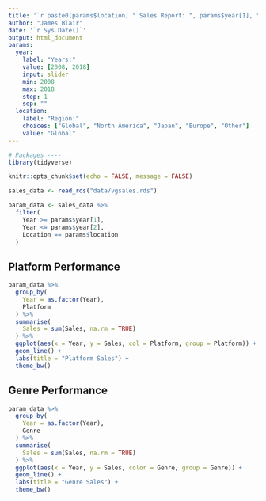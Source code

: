 ```yaml
---
title: '`r paste0(params$location, " Sales Report: ", params$year[1], "-", params$year[2])`'
author: "James Blair"
date: '`r Sys.Date()`'
output: html_document
params:
  year: 
    label: "Years:"
    value: [2008, 2018]
    input: slider
    min: 2008
    max: 2018
    step: 1
    sep: ""
  location: 
    label: "Region:"
    choices: ["Global", "North America", "Japan", "Europe", "Other"]
    value: "Global"
---
```


```r
# Packages ----
library(tidyverse)

knitr::opts_chunk$set(echo = FALSE, message = FALSE)
```

```r
sales_data <- read_rds("data/vgsales.rds")
```

```r
param_data <- sales_data %>% 
  filter(
    Year >= params$year[1],
    Year <= params$year[2],
    Location == params$location
  )
```

## Platform Performance
```r
param_data %>% 
  group_by(
    Year = as.factor(Year),
    Platform
  ) %>% 
  summarise(
    Sales = sum(Sales, na.rm = TRUE)
  ) %>% 
  ggplot(aes(x = Year, y = Sales, col = Platform, group = Platform)) +
  geom_line() +
  labs(title = "Platform Sales") +
  theme_bw()
```


## Genre Performance
```r
param_data %>% 
  group_by(
    Year = as.factor(Year),
    Genre
  ) %>% 
  summarise(
    Sales = sum(Sales, na.rm = TRUE)
  ) %>% 
  ggplot(aes(x = Year, y = Sales, color = Genre, group = Genre)) +
  geom_line() +
  labs(title = "Genre Sales") +
  theme_bw()
```

